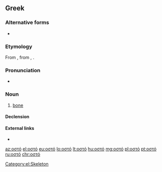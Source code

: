 ==Greek==

===Alternative forms===
* {{katharevousa}} {{l|el|οστούν|g=n}}

===Etymology===
From {{etyl|grc|el}} {{m|grc|ὀστέον}}, from {{etyl|ine-pro|el}} {{m|ine-pro|*h₃estH-}}, {{m|ine-pro|*h₃ost-}}.

===Pronunciation===
* {{IPA|[o̞ˈsto̞]|lang=el}}

===Noun===
{{el-noun|n|οστά}}

# {{label|el|anatomy}} [[bone]] {{qualifier|part of skeleton}}

====Declension====
{{el-nN-ο-α-1|οστ}}

====External links====
* {{pedialite|lang=el}}

[[Category:el:Skeleton]]

[[az:οστό]]
[[el:οστό]]
[[eu:οστό]]
[[lo:οστό]]
[[lt:οστό]]
[[hu:οστό]]
[[mg:οστό]]
[[pl:οστό]]
[[pt:οστό]]
[[ru:οστό]]
[[chr:οστό]]